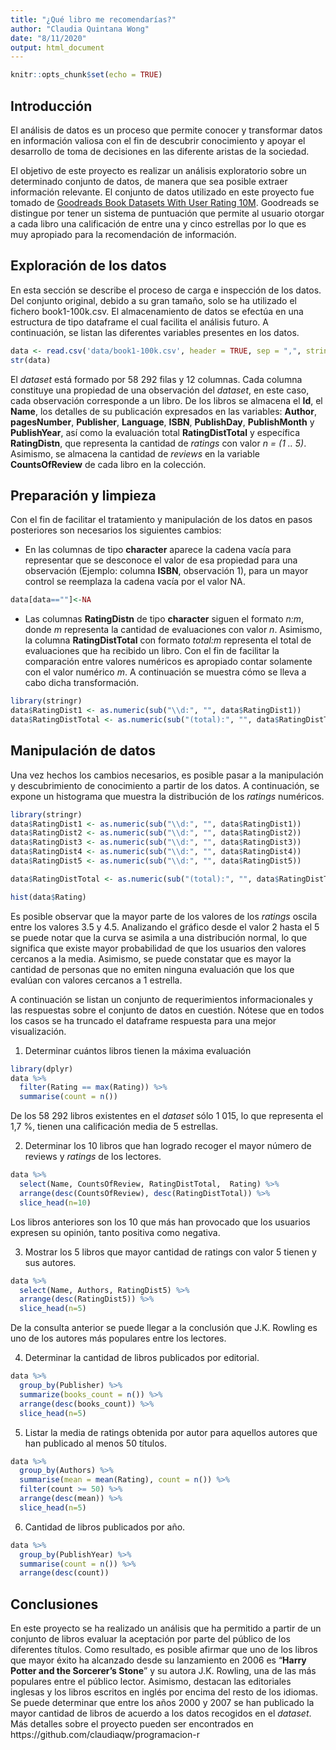 ```yaml
---
title: "¿Qué libro me recomendarías?"
author: "Claudia Quintana Wong"
date: "8/11/2020"
output: html_document
---
```


```r
knitr::opts_chunk$set(echo = TRUE)
```

## Introducción
El análisis de datos es un proceso que permite conocer y transformar datos en información valiosa con el fin de descubrir conocimiento y apoyar el desarrollo de toma de decisiones en las diferente aristas de la sociedad. 

El objetivo de este proyecto es realizar un análisis exploratorio sobre un determinado conjunto de datos, de manera que sea posible extraer información relevante. El conjunto de datos utilizado en este proyecto fue tomado de [Goodreads Book Datasets With User Rating 10M](https://www.kaggle.com/bahramjannesarr/goodreads-book-datasets-10m?select=book1-100k.csv). Goodreads se distingue por tener un sistema de puntuación que permite al usuario otorgar a cada libro una calificación de entre una y cinco estrellas por lo que es muy apropiado para la recomendación de información.

## Exploración de los datos

En esta sección se describe el proceso de carga e inspección de los datos. Del conjunto original, debido a su gran tamaño, solo se ha utilizado el fichero book1-100k.csv. El almacenamiento de datos se efectúa en una estructura de tipo dataframe el cual facilita el análisis futuro. A continuación, se listan las diferentes variables presentes en los datos.  

```r
data <- read.csv('data/book1-100k.csv', header = TRUE, sep = ",", stringsAsFactors = FALSE)
str(data)

```

El *dataset* está formado por 58 292 filas y 12 columnas. Cada columna constituye una propiedad de una observación del *dataset*, en este caso, cada observación corresponde a un libro. De los libros se almacena el **Id**, el **Name**, los detalles de su publicación expresados en las variables: **Author**, **pagesNumber**, **Publisher**, **Language**, **ISBN**, **PublishDay**,  **PublishMonth** y **PublishYear**, así como la evaluación total **RatingDistTotal** y específica **RatingDistn**, que representa la cantidad de *ratings* con valor *n = (1 .. 5)*. Asimismo, se almacena la cantidad de *reviews* en la variable **CountsOfReview** de  cada libro en la colección. 

## Preparación y limpieza
Con el fin de facilitar el tratamiento y manipulación de los datos en pasos posteriores son necesarios los siguientes cambios:

* En las columnas de tipo **character** aparece la cadena vacía para representar que se desconoce el valor de esa propiedad para una observación (Ejemplo: columna **ISBN**, observación 1), para un mayor control se reemplaza la cadena vacía por el valor NA.

```r
data[data==""]<-NA
```

* Las columnas **RatingDistn** de tipo **character** siguen el formato *n:m*, donde *m* representa la cantidad de evaluaciones con valor *n*. Asimismo, la columna **RatingDistTotal** con formato *total:m* representa el total de evaluaciones que ha recibido un libro. Con el fin de facilitar la comparación entre valores numéricos es apropiado contar solamente con el valor numérico *m*. A continuación se muestra cómo se lleva a cabo dicha transformación.

```r
library(stringr)
data$RatingDist1 <- as.numeric(sub("\\d:", "", data$RatingDist1))
data$RatingDistTotal <- as.numeric(sub("(total):", "", data$RatingDistTotal))
```

## Manipulación de datos

Una vez hechos los cambios necesarios, es posible pasar a la manipulación y descubrimiento de conocimiento a partir de los datos.
A continuación, se expone un histograma que muestra la distribución de los *ratings* numéricos.


```r

library(stringr)
data$RatingDist1 <- as.numeric(sub("\\d:", "", data$RatingDist1))
data$RatingDist2 <- as.numeric(sub("\\d:", "", data$RatingDist2))
data$RatingDist3 <- as.numeric(sub("\\d:", "", data$RatingDist3))
data$RatingDist4 <- as.numeric(sub("\\d:", "", data$RatingDist4))
data$RatingDist5 <- as.numeric(sub("\\d:", "", data$RatingDist5))

data$RatingDistTotal <- as.numeric(sub("(total):", "", data$RatingDistTotal))

hist(data$Rating)

```
Es posible observar que la mayor parte de los valores de los *ratings* oscila entre los valores 3.5 y 4.5. Analizando el gráfico desde el valor 2 hasta el 5 se puede notar que la curva se asimila a una distribución normal, lo que significa que existe mayor probabilidad de que los usuarios den valores cercanos a la media. Asimismo, se puede constatar que es mayor la cantidad de personas que no emiten ninguna evaluación que los que evalúan con valores cercanos a 1 estrella.  

A continuación se listan un conjunto de requerimientos informacionales y las respuestas sobre el conjunto de datos en cuestión. Nótese que en todos los casos se ha truncado el dataframe respuesta para una mejor visualización.

1. Determinar cuántos libros tienen la máxima evaluación

```r
library(dplyr)
data %>% 
  filter(Rating == max(Rating)) %>% 
  summarise(count = n())
```
De los 58 292 libros existentes en el *dataset* sólo 1 015, lo que representa el 1,7 %, tienen una calificación media de 5 estrellas.

2. Determinar los 10 libros que han logrado recoger el mayor número de reviews y *ratings* de los lectores.

```r
data %>% 
  select(Name, CountsOfReview, RatingDistTotal,  Rating) %>% 
  arrange(desc(CountsOfReview), desc(RatingDistTotal)) %>% 
  slice_head(n=10)
```
Los libros anteriores son los 10 que más han provocado que los usuarios expresen su opinión, tanto positiva como negativa.

3. Mostrar los 5 libros que mayor cantidad de ratings con valor 5 tienen y sus autores.

```r
data %>% 
  select(Name, Authors, RatingDist5) %>%
  arrange(desc(RatingDist5)) %>% 
  slice_head(n=5)
```
De la consulta anterior se puede llegar a la conclusión que J.K. Rowling es uno de los autores más populares entre los lectores. 

4. Determinar la cantidad de libros publicados por editorial.

```r
data %>% 
  group_by(Publisher) %>% 
  summarize(books_count = n()) %>% 
  arrange(desc(books_count)) %>% 
  slice_head(n=5)
```
5. Listar la media de ratings obtenida por autor para aquellos autores que han publicado al menos 50 títulos.

```r
data %>% 
  group_by(Authors) %>% 
  summarise(mean = mean(Rating), count = n()) %>% 
  filter(count >= 50) %>% 
  arrange(desc(mean)) %>% 
  slice_head(n=5)
```

6. Cantidad de libros publicados por año.

```r
data %>% 
  group_by(PublishYear) %>% 
  summarise(count = n()) %>% 
  arrange(desc(count))
```

## Conclusiones

En este proyecto se ha realizado un análisis que ha permitido a partir de un conjunto de libros evaluar la aceptación por parte del público de los diferentes títulos. Como resultado, es posible afirmar que uno de los libros que mayor éxito ha alcanzado desde su lanzamiento en 2006 es "**Harry Potter and the Sorcerer's Stone**" y su autora J.K. Rowling, una de las más populares entre el público lector. Asimismo, destacan las editoriales inglesas y los libros escritos en inglés por encima del resto de los idiomas. Se puede determinar que entre los años 2000 y 2007 se han publicado la mayor cantidad de libros de acuerdo a los datos recogidos en el *dataset*. Más detalles sobre el proyecto pueden ser encontrados en https://github.com/claudiaqw/programacion-r

